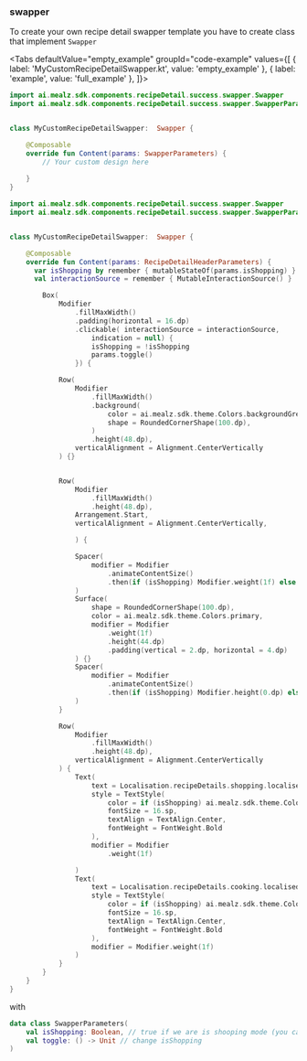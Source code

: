 
### swapper

To create your own recipe detail swapper template you have to create class that implement `Swapper`

<Tabs defaultValue="empty_example" groupId="code-example"
values={[
{ label: 'MyCustomRecipeDetailSwapper.kt', value: 'empty_example' },
{ label: 'example', value: 'full_example' },
]}>
<TabItem value="empty_example">

```kotlin
import ai.mealz.sdk.components.recipeDetail.success.swapper.Swapper
import ai.mealz.sdk.components.recipeDetail.success.swapper.SwapperParameters


class MyCustomRecipeDetailSwapper:  Swapper {

    @Composable
    override fun Content(params: SwapperParameters) {
        // Your custom design here 
       
    }
}
```
</TabItem>
<TabItem value="full_example">

```kotlin
import ai.mealz.sdk.components.recipeDetail.success.swapper.Swapper
import ai.mealz.sdk.components.recipeDetail.success.swapper.SwapperParameters


class MyCustomRecipeDetailSwapper:  Swapper {

    @Composable
    override fun Content(params: RecipeDetailHeaderParameters) {
      var isShopping by remember { mutableStateOf(params.isShopping) }
      val interactionSource = remember { MutableInteractionSource() }

        Box(
            Modifier
                .fillMaxWidth()
                .padding(horizontal = 16.dp)
                .clickable( interactionSource = interactionSource,
                    indication = null) {
                    isShopping = !isShopping
                    params.toggle()
                }) {

            Row(
                Modifier
                    .fillMaxWidth()
                    .background(
                        color = ai.mealz.sdk.theme.Colors.backgroundGrey,
                        shape = RoundedCornerShape(100.dp),
                    )
                    .height(48.dp),
                verticalAlignment = Alignment.CenterVertically
            ) {}


            Row(
                Modifier
                    .fillMaxWidth()
                    .height(48.dp),
                Arrangement.Start,
                verticalAlignment = Alignment.CenterVertically,

                ) {

                Spacer(
                    modifier = Modifier
                        .animateContentSize()
                        .then(if (isShopping) Modifier.weight(1f) else Modifier.height(0.dp))
                )
                Surface(
                    shape = RoundedCornerShape(100.dp),
                    color = ai.mealz.sdk.theme.Colors.primary,
                    modifier = Modifier
                        .weight(1f)
                        .height(44.dp)
                        .padding(vertical = 2.dp, horizontal = 4.dp)
                ) {}
                Spacer(
                    modifier = Modifier
                        .animateContentSize()
                        .then(if (isShopping) Modifier.height(0.dp) else Modifier.weight(1f))
                )
            }

            Row(
                Modifier
                    .fillMaxWidth()
                    .height(48.dp),
                verticalAlignment = Alignment.CenterVertically
            ) {
                Text(
                    text = Localisation.recipeDetails.shopping.localised,
                    style = TextStyle(
                        color = if (isShopping) ai.mealz.sdk.theme.Colors.boldText else ai.mealz.sdk.theme.Colors.white,
                        fontSize = 16.sp,
                        textAlign = TextAlign.Center,
                        fontWeight = FontWeight.Bold
                    ),
                    modifier = Modifier
                        .weight(1f)

                )
                Text(
                    text = Localisation.recipeDetails.cooking.localised,
                    style = TextStyle(
                        color = if (isShopping) ai.mealz.sdk.theme.Colors.white else ai.mealz.sdk.theme.Colors.boldText,
                        fontSize = 16.sp,
                        textAlign = TextAlign.Center,
                        fontWeight = FontWeight.Bold
                    ),
                    modifier = Modifier.weight(1f)
                )
            }
        }
    }
}
```
</TabItem>
</Tabs>


with 

```kotlin
data class SwapperParameters(
    val isShopping: Boolean, // true if we are is shooping mode (you can add product to basket)
    val toggle: () -> Unit // change isShopping
)
```